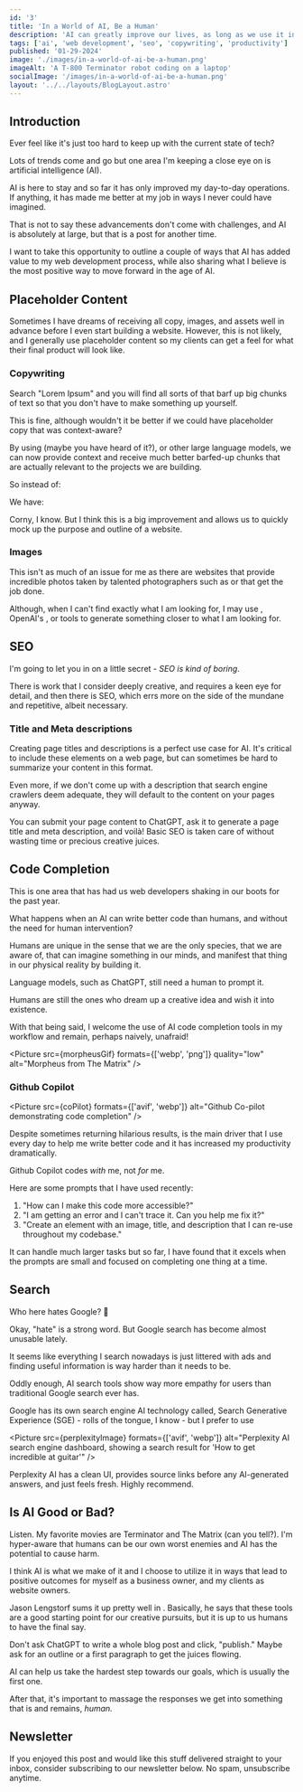 ```yaml
---
id: '3'
title: 'In a World of AI, Be a Human'
description: 'AI can greatly improve our lives, as long as we use it in positive ways, and focus on our shared humanity.'
tags: ['ai', 'web development', 'seo', 'copywriting', 'productivity']
published: '01-29-2024'
image: './images/in-a-world-of-ai-be-a-human.png'
imageAlt: 'A T-800 Terminator robot coding on a laptop'
socialImage: '/images/in-a-world-of-ai-be-a-human.png'
layout: '../../layouts/BlogLayout.astro'
---
```



<PostHeader image={headerImage} frontmatter={frontmatter} />

## Introduction

Ever feel like it's just too hard to keep up with the current state of tech?

Lots of trends come and go but one area I'm keeping a close eye on is artificial intelligence (AI).

AI is here to stay and so far it has only improved my day-to-day operations. If anything, it has made me better at my job in ways I never could have imagined.

That is not to say these advancements don't come with challenges, and AI is absolutely <Link href="https://www.cnn.com/2024/01/15/tech/imf-global-employment-risk-ai-intl-hnk/index.html" text="affecting the workforce" newWindow={true} /> at large, but that is a post for another time.

I want to take this opportunity to outline a couple of ways that AI has added value to my web development process, while also sharing what I believe is the most positive way to move forward in the age of AI.

## Placeholder Content

Sometimes I have dreams of receiving all copy, images, and assets well in advance before I even start building a website. However, this is not likely, and I generally use placeholder content so my clients can get a feel for what their final product will look like.

### Copywriting

Search "Lorem Ipsum" and you will find all sorts of <Link href="https://loremipsum.io/" text="placeholder text generators" newWindow={true} /> that barf up big chunks of text so that you don't have to make something up yourself.

This is fine, although wouldn't it be better if we could have placeholder copy that was context-aware?

By using <Link href="https://openai.com/blog/chatgpt" text="ChatGPT" newWindow={true} /> (maybe you have heard of it?), or other large language models, we can now provide context and receive much better barfed-up chunks that are actually relevant to the projects we are building.

So instead of:

<Picture src={placeholderTextOneImage} alt="Lorem ipsum placeholder text on a website header" />

We have:

<Picture src={placeholderTextTwoImage} alt="ChatGPT placeholder text on a website header" />

Corny, I know. But I think this is a big improvement and allows us to quickly mock up the purpose and outline of a website.

### Images

This isn't as much of an issue for me as there are websites that provide incredible photos taken by talented photographers such as <Link href="https://unsplash.com/" text="Unsplash" newWindow={true} /> or <Link href="https://www.shutterstock.com/" text="Shutterstock" newWindow={true} /> that get the job done.

Although, when I can't find exactly what I am looking for, I may use <Link href="https://www.midjourney.com/" text="Midjourney" newWindow={true} />, OpenAI's <Link href="https://openai.com/dall-e-2" text="DALL-E" newWindow={true} />, or <Link href="https://www.canva.com/ai-image-generator/" text="Canva's image generation" newWindow={true} /> tools to generate something closer to what I am looking for.

## SEO

I'm going to let you in on a little secret - _SEO is kind of boring_.

There is work that I consider deeply creative, and requires a keen eye for detail, and then there is SEO, which errs more on the side of the mundane and repetitive, albeit necessary.

### Title and Meta descriptions

Creating page titles and descriptions is a perfect use case for AI. It's critical to include these elements on a web page, but can sometimes be hard to summarize your content in this format.

Even more, if we don't come up with a description that search engine crawlers deem adequate, they will default to the content on your pages anyway.

You can submit your page content to ChatGPT, ask it to generate a page title and meta description, and voilà! Basic SEO is taken care of without wasting time or precious creative juices.

## Code Completion

This is one area that has had us web developers shaking in our boots for the past year.

What happens when an AI can write better code than humans, and without the need for human intervention?

Humans are unique in the sense that we are the only species, that we are aware of, that can imagine something in our minds, and manifest that thing in our physical reality by building it.

Language models, such as ChatGPT, still need a human to prompt it.

Humans are still the ones who dream up a creative idea and wish it into existence.

With that being said, I welcome the use of AI code completion tools in my workflow and remain, perhaps naively, unafraid!

<Picture src={morpheusGif} formats={['webp', 'png']} quality="low" alt="Morpheus from The Matrix" />

### Github Copilot

<Picture
  src={coPilot}
  formats={['avif', 'webp']}
  alt="Github Co-pilot demonstrating code completion"
/>

Despite sometimes returning hilarious results, <Link href="https://github.com/features/copilot" text="Github Copilot" newWindow={true} /> is the main
driver that I use every day to help me write better code and it has increased my productivity dramatically.

Github Copilot codes _with_ me, not _for_ me.

Here are some prompts that I have used recently:

1. "How can I make this code more accessible?"
2. "I am getting an error and I can't trace it. Can you help me fix it?"
3. "Create an element with an image, title, and description that I can re-use throughout my codebase."

It can handle much larger tasks but so far, I have found that it excels when the prompts are small and focused on completing one thing at a time.

## Search

Who here hates Google? 👋

Okay, "hate" is a strong word. But Google search has become almost unusable lately.

It seems like everything I search nowadays is just littered with ads and finding useful information is way harder than it needs to be.

Oddly enough, AI search tools show way more empathy for users than traditional Google search ever has.

Google has its own search engine AI technology called, Search Generative Experience (SGE) - rolls of the tongue, I know - but I prefer to use <Link href="https://www.perplexity.ai/" text="Perplexity AI" newWindow={true} />

<Picture
  src={perplexityImage}
  formats={['avif', 'webp']}
  alt="Perplexity AI search engine dashboard, showing a search result for 'How to get incredible at guitar'"
/>

Perplexity AI has a clean UI, provides source links before any AI-generated answers, and just feels fresh. Highly recommend.

## Is AI Good or Bad?

Listen. My favorite movies are Terminator and The Matrix (can you tell?). I'm hyper-aware that humans can be our own worst enemies and AI has the potential to cause harm.

I think AI is what we make of it and I choose to utilize it in ways that lead to positive outcomes for myself as a business owner, and my clients as website owners.

Jason Lengstorf sums it up pretty well in <Link href="https://www.youtube.com/watch?v=Zts_IhrgT4E&t=12s" text="this video" newWindow={true} />. Basically, he says that these tools are a good starting point for our creative pursuits, but it is up to us humans to have the final say.

Don't ask ChatGPT to write a whole blog post and click, "publish." Maybe ask for an outline or a first paragraph to get the juices flowing.

AI can help us take the hardest step towards our goals, which is usually the first one.

After that, it's important to massage the responses we get into something that is and remains, _human._

## Newsletter

If you enjoyed this post and would like this stuff delivered straight to your inbox, consider subscribing to our newsletter below. No spam, unsubscribe anytime.
